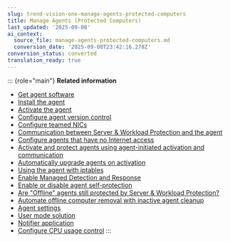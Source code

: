 ```yaml
---
slug: trend-vision-one-manage-agents-protected-computers
title: Manage Agents (Protected Computers)
last_updated: '2025-09-08'
ai_context:
  source_file: manage-agents-protected-computers.md
  conversion_date: '2025-09-08T23:42:16.278Z'
conversion_status: converted
translation_ready: true
---
```


::: {role="main"}
**Related information**

- [Get agent software](get-agent-software.mdx)
- [Install the agent](install-agent.mdx)
- [Activate the agent](activate-agent.mdx)
- [Configure agent version control](configure-agent-version-control.mdx)
- [Configure teamed NICs](configure-teamed-nics.mdx)
- [Communication between Server & Workload Protection and the agent](communication-agent.mdx)
- [Configure agents that have no Internet access](config-agents-no-internet.mdx)
- [Activate and protect agents using agent-initiated activation and communication](agent-initiated-activation.mdx)
- [Automatically upgrade agents on activation](autoupgrade-agents-activation.mdx)
- [Using the agent with iptables](using-agent-iptables.mdx)
- [Enable Managed Detection and Response](enable-managed-detection-response.mdx)
- [Enable or disable agent self-protection](use-agent-self-protection.mdx)
- [Are "Offline" agents still protected by Server & Workload Protection?](are-offline-agents-still-protected.mdx)
- [Automate offline computer removal with inactive agent cleanup](automate-inactive-agent-cleanup.mdx)
- [Agent settings](agent-settings.mdx)
- [User mode solution](user-mode-solution.mdx)
- [Notifier application](notifier-application.mdx)
- [Configure CPU usage control](configure-cpu-usage-control.md "Manage the impact on processing resources by Server & Workload Protection agent features.")
:::

